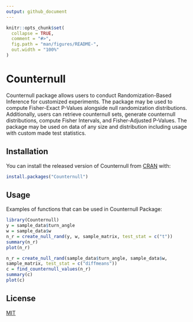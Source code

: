 ```yaml
---
output: github_document
---
```


<!-- README.md is generated from README.Rmd. Please edit that file -->

```r
knitr::opts_chunk$set(
  collapse = TRUE,
  comment = "#>",
  fig.path = "man/figures/README-",
  out.width = "100%"
)
```

# Counternull

<!-- badges: start -->
<!-- badges: end -->

Counternull package allows users to conduct Randomization-Based Inference for 
customized experiments. The package may be used to compute Fisher-Exact 
P-Values alongside null randomization distributions. Additionally, 
users can retrieve counternull sets, generate counternull distributions,
compute Fisher Intervals, and Fisher-Adjusted P-Values. The package may be used
on data of any size and distribution including usage with custom made test 
statistics.


## Installation

You can install the released version of Counternull from 
[CRAN](https://CRAN.R-project.org) with:

``` r
install.packages("Counternull")
```

## Usage

Examples of functions that can be used in Counternull Package:

```r
library(Counternull)
y = sample_data$turn_angle
w = sample_data$w
n_r = create_null_rand(y, w, sample_matrix, test_stat = c("t"))
summary(n_r)
plot(n_r)

n_r = create_null_rand(sample_data$turn_angle, sample_data$w,
sample_matrix, test_stat = c("diffmeans"))
c = find_counternull_values(n_r)
summary(c)
plot(c)
```

## License
[MIT](https://choosealicense.com/licenses/mit/)

